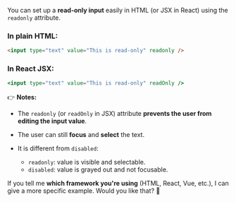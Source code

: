 You can set up a **read-only input** easily in HTML (or JSX in React) using the `readonly` attribute.

### In plain HTML:

```html
<input type="text" value="This is read-only" readonly />
```

### In React JSX:

```jsx
<input type="text" value="This is read-only" readOnly />
```

👉 **Notes:**

- The `readonly` (or `readOnly` in JSX) attribute **prevents the user from editing the input value**.
- The user can still **focus** and **select** the text.
- It is different from `disabled`:

  - `readonly`: value is visible and selectable.
  - `disabled`: value is grayed out and not focusable.

If you tell me **which framework you're using** (HTML, React, Vue, etc.), I can give a more specific example. Would you like that? 🚀
